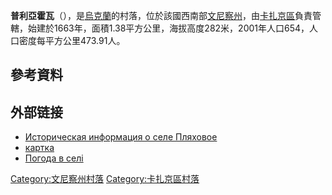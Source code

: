 {{coord|49|44|27|N|28|43|57|E|scale:30000|display=title}}

'''普利亞霍瓦'''（{{lang-uk|Пляхова}}），是[[烏克蘭|烏克蘭]]的村落，位於該國西南部[[文尼察州|文尼察州]]，由[[卡扎京區|卡扎京區]]負責管轄，始建於1663年，面積1.38平方公里，海拔高度282米，2001年人口654，人口密度每平方公里473.91人。

==參考資料==
{{reflist}}

==外部链接==
* [http://www.surnameindex.info/info/kiev/berdichev/plyakhovoe/index.html Историческая информация о селе Пляховое] {{Wayback|url=http://www.surnameindex.info/info/kiev/berdichev/plyakhovoe/index.html |date=20210117002206 }} {{ref-ru}}
* [http://gska2.rada.gov.ua/pls/z7502/A005?rdat1=14.04.2009&rf7571=2049 картка]{{dead link|date=2018年3月 |bot=InternetArchiveBot |fix-attempted=yes }}
* [http://weather.in.ua/ua/vinnickaja/20888 Погода в селі ] {{Wayback|url=http://weather.in.ua/ua/vinnickaja/20888 |date=20201026150615 }}

[[Category:文尼察州村落|Category:文尼察州村落]]
[[Category:卡扎京區村落|Category:卡扎京區村落]]

{{Vinnytsia-geo-stub}}